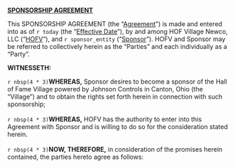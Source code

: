 ######### **[SPONSORSHIP AGREEMENT]{.underline}** {-}

This SPONSORSHIP AGREEMENT (the "[Agreement]{.underline}") is made and entered into as of `r today` (the "[Effective Date]{.underline}"), by and among HOF Village Newco, LLC ("[HOFV]{.underline}"), and `r sponsor_entity` ("[Sponsor]{.underline}"). HOFV and Sponsor may be referred to collectively herein as the "Parties" and each individually as a "Party".

######### **WITNESSETH:** {-}

`r nbsp(4 * 3)`**WHEREAS,** Sponsor desires to become a sponsor of the Hall of Fame Village powered by Johnson Controls in Canton, Ohio (the "Village") and to obtain the rights set forth herein in connection with such sponsorship;  
&nbsp;  
`r nbsp(4 * 3)`**WHEREAS,** HOFV has the authority to enter into this Agreement with Sponsor and is willing to do so for the consideration stated herein.  
&nbsp;  
`r nbsp(4 * 3)`**NOW, THEREFORE,** in consideration of the promises herein contained, the parties hereto agree as follows:  
&nbsp;  

